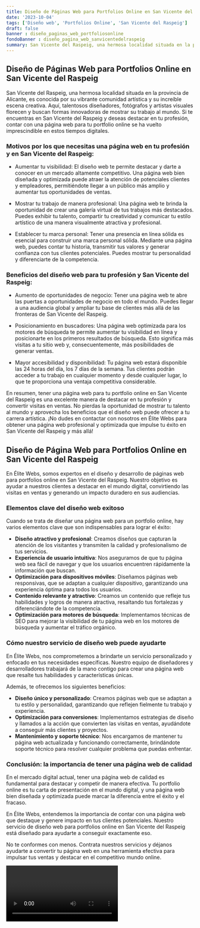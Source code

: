 ```yaml
---
title: Diseño de Páginas Web para Portfolios Online en San Vicente del Raspeig
date: '2023-10-04'
tags: ['Diseño web', 'Portfolios Online', 'San Vicente del Raspeig']
draft: false
banner : diseño_paginas_web_portfoliosonline
fondoBanner : diseño_pagina_web_sanvicentedelraspeig
summary: San Vicente del Raspeig, una hermosa localidad situada en la provincia de Alicante, es conocida por su vibrante comunidad artística y su increíble escena creativa. Aquí, talentosos diseñadores, fotógrafos y artistas visuales florecen y buscan formas innovadoras de mostrar su trabajo al mundo. Si te encuentras en San Vicente del Raspeig y deseas destacar en tu profesión, contar con una página web para tu portfolio online se ha vuelto imprescindible en estos tiempos digitales.
---
```


## Diseño de Páginas Web para Portfolios Online en San Vicente del Raspeig

San Vicente del Raspeig, una hermosa localidad situada en la provincia de Alicante, es conocida por su vibrante comunidad artística y su increíble escena creativa. Aquí, talentosos diseñadores, fotógrafos y artistas visuales florecen y buscan formas innovadoras de mostrar su trabajo al mundo. Si te encuentras en San Vicente del Raspeig y deseas destacar en tu profesión, contar con una página web para tu portfolio online se ha vuelto imprescindible en estos tiempos digitales.

### Motivos por los que necesitas una página web en tu profesión y en San Vicente del Raspeig:

- Aumentar tu visibilidad: El diseño web te permite destacar y darte a conocer en un mercado altamente competitivo. Una página web bien diseñada y optimizada puede atraer la atención de potenciales clientes y empleadores, permitiéndote llegar a un público más amplio y aumentar tus oportunidades de ventas.

- Mostrar tu trabajo de manera profesional: Una página web te brinda la oportunidad de crear una galería virtual de tus trabajos más destacados. Puedes exhibir tu talento, compartir tu creatividad y comunicar tu estilo artístico de una manera visualmente atractiva y profesional.

- Establecer tu marca personal: Tener una presencia en línea sólida es esencial para construir una marca personal sólida. Mediante una página web, puedes contar tu historia, transmitir tus valores y generar confianza con tus clientes potenciales. Puedes mostrar tu personalidad y diferenciarte de la competencia.

### Beneficios del diseño web para tu profesión y San Vicente del Raspeig:

- Aumento de oportunidades de negocio: Tener una página web te abre las puertas a oportunidades de negocio en todo el mundo. Puedes llegar a una audiencia global y ampliar tu base de clientes más allá de las fronteras de San Vicente del Raspeig.

- Posicionamiento en buscadores: Una página web optimizada para los motores de búsqueda te permite aumentar tu visibilidad en línea y posicionarte en los primeros resultados de búsqueda. Esto significa más visitas a tu sitio web y, consecuentemente, más posibilidades de generar ventas.

- Mayor accesibilidad y disponibilidad: Tu página web estará disponible las 24 horas del día, los 7 días de la semana. Tus clientes podrán acceder a tu trabajo en cualquier momento y desde cualquier lugar, lo que te proporciona una ventaja competitiva considerable.

En resumen, tener una página web para tu portfolio online en San Vicente del Raspeig es una excelente manera de destacar en tu profesión y convertir visitas en ventas. No pierdas la oportunidad de mostrar tu talento al mundo y aprovecha los beneficios que el diseño web puede ofrecer a tu carrera artística. ¡No dudes en contactar con nosotros en Élite Webs para obtener una página web profesional y optimizada que impulse tu éxito en San Vicente del Raspeig y más allá!

<GifSeo />

<Cta />

## Diseño de Página Web para Portfolios Online en San Vicente del Raspeig

En Élite Webs, somos expertos en el diseño y desarrollo de páginas web para portfolios online en San Vicente del Raspeig. Nuestro objetivo es ayudar a nuestros clientes a destacar en el mundo digital, convirtiendo las visitas en ventas y generando un impacto duradero en sus audiencias.

### Elementos clave del diseño web exitoso

Cuando se trata de diseñar una página web para un portfolio online, hay varios elementos clave que son indispensables para lograr el éxito:

- **Diseño atractivo y profesional**: Creamos diseños que capturan la atención de los visitantes y transmiten la calidad y profesionalismo de tus servicios.
- **Experiencia de usuario intuitiva**: Nos aseguramos de que tu página web sea fácil de navegar y que los usuarios encuentren rápidamente la información que buscan.
- **Optimización para dispositivos móviles**: Diseñamos páginas web responsivas, que se adaptan a cualquier dispositivo, garantizando una experiencia óptima para todos los usuarios.
- **Contenido relevante y atractivo**: Creamos un contenido que refleje tus habilidades y logros de manera atractiva, resaltando tus fortalezas y diferenciándote de la competencia.
- **Optimización para motores de búsqueda**: Implementamos técnicas de SEO para mejorar la visibilidad de tu página web en los motores de búsqueda y aumentar el tráfico orgánico.

### Cómo nuestro servicio de diseño web puede ayudarte

En Élite Webs, nos comprometemos a brindarte un servicio personalizado y enfocado en tus necesidades específicas. Nuestro equipo de diseñadores y desarrolladores trabajará de la mano contigo para crear una página web que resalte tus habilidades y características únicas.

Además, te ofrecemos los siguientes beneficios:

- **Diseño único y personalizado**: Creamos páginas web que se adaptan a tu estilo y personalidad, garantizando que reflejen fielmente tu trabajo y experiencia.
- **Optimización para conversiones**: Implementamos estrategias de diseño y llamados a la acción que convierten las visitas en ventas, ayudándote a conseguir más clientes y proyectos.
- **Mantenimiento y soporte técnico**: Nos encargamos de mantener tu página web actualizada y funcionando correctamente, brindándote soporte técnico para resolver cualquier problema que puedas enfrentar.

### Conclusión: la importancia de tener una página web de calidad

En el mercado digital actual, tener una página web de calidad es fundamental para destacar y competir de manera efectiva. Tu portfolio online es tu carta de presentación en el mundo digital, y una página web bien diseñada y optimizada puede marcar la diferencia entre el éxito y el fracaso.

En Élite Webs, entendemos la importancia de contar con una página web que destaque y genere impacto en tus clientes potenciales. Nuestro servicio de diseño web para portfolios online en San Vicente del Raspeig está diseñado para ayudarte a conseguir exactamente eso.

No te conformes con menos. Contrata nuestros servicios y déjanos ayudarte a convertir tu página web en una herramienta efectiva para impulsar tus ventas y destacar en el competitivo mundo online.

<Video />

<CtaBot job='Portfolios Online' city='San Vicente del Raspeig'/>

<Gmaps query='San Vicente del Raspeig+españa+maps' />